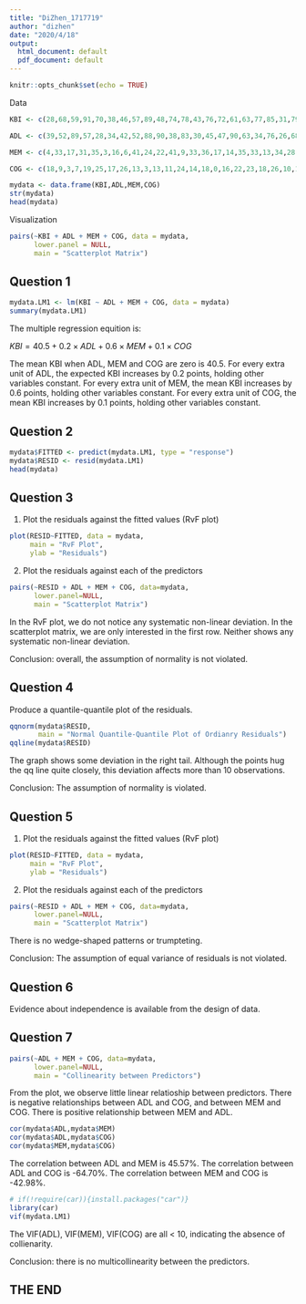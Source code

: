 ```yaml
---
title: "DiZhen_1717719"
author: "dizhen"
date: "2020/4/18"
output:
  html_document: default
  pdf_document: default
---
```


```r
knitr::opts_chunk$set(echo = TRUE)
```

Data

```r
KBI <- c(28,68,59,91,70,38,46,57,89,48,74,78,43,76,72,61,63,77,85,31,79,92,76,91,78,103,99,73,88,64,52,71,41,85,52,68,57,84,91,83,73,57,69,81,71,91,48,94,57,49,88,54,73,87,47,60,65,57,85,28,40,87,80,49,57,32,52,42,49,63,89,67,43,47,70,99,53,78,112,52,68,63,49,42,56,46,72,95,57,88,81,104,88,115,66,92,97,69,112,88)

ADL <- c(39,52,89,57,28,34,42,52,88,90,38,83,30,45,47,90,63,34,76,26,68,85,22,82,80,80,81,30,27,72,46,63,45,77,42,60,33,49,89,72,45,73,58,33,34,90,48,47,32,63,76,79,48,90,55,83,50,44,79,24,40,35,55,45,46,37,47,28,61,35,68,80,43,53,60,63,28,35,37,82,88,52,30,69,52,59,53,65,90,88,66,60,48,82,88,63,79,71,66,81)

MEM <- c(4,33,17,31,35,3,16,6,41,24,22,41,9,33,36,17,14,35,33,13,34,28,12,57,51,20,20,7,27,9,15,52,26,57,10,34,14,30,64,31,24,13,16,17,13,42,7,17,13,32,50,44,57,33,11,24,21,31,30,5,20,15,9,28,19,4,29,23,8,31,65,29,8,14,30,22,9,18,33,25,16,15,16,49,17,38,22,56,12,42,12,21,14,41,24,49,34,38,48,66)

COG <- c(18,9,3,7,19,25,17,26,13,3,13,11,24,14,18,0,16,22,23,18,26,10,16,3,3,18,1,17,27,0,22,13,18,0,19,11,14,15,0,3,19,3,15,21,18,6,23,18,15,15,5,11,9,6,20,11,25,18,20,22,17,27,21,17,17,21,3,21,7,26,6,10,13,18,16,18,27,14,17,13,0,0,18,12,20,17,21,2,0,6,23,7,13,13,14,5,3,17,13,1)

mydata <- data.frame(KBI,ADL,MEM,COG)
str(mydata)
head(mydata)
```


Visualization

```r
pairs(~KBI + ADL + MEM + COG, data = mydata,
      lower.panel = NULL,
      main = "Scatterplot Matrix")
```

## Question 1

```r
mydata.LM1 <- lm(KBI ~ ADL + MEM + COG, data = mydata)
summary(mydata.LM1)
```


The multiple regression equition is:

$KBI = 40.5 + 0.2 \times ADL + 0.6 \times MEM + 0.1 \times COG$

The mean KBI when ADL, MEM and COG are zero is 40.5. For every extra unit of ADL, the expected KBI increases by 0.2 points, holding other variables constant. For every extra unit of MEM, the mean KBI increases by 0.6 points, holding other variables constant. For every extra unit of COG, the mean KBI increases by 0.1 points, holding other variables constant.

## Question 2

```r
mydata$FITTED <- predict(mydata.LM1, type = "response")
mydata$RESID <- resid(mydata.LM1)
head(mydata)
```

## Question 3

1. Plot the residuals against the fitted values (RvF plot)

```r
plot(RESID~FITTED, data = mydata,
     main = "RvF Plot",
     ylab = "Residuals")
```

2. Plot the residuals against each of the predictors


```r
pairs(~RESID + ADL + MEM + COG, data=mydata,
      lower.panel=NULL,
      main = "Scatterplot Matrix")
```


In the RvF plot, we do not notice any systematic non-linear deviation.
In the scatterplot matrix, we are only interested in the first row. Neither shows any systematic non-linear deviation.

Conclusion: overall, the assumption of normality is not violated.

## Question 4

Produce a quantile-quantile plot of the residuals.

```r
qqnorm(mydata$RESID,
       main = "Normal Quantile-Quantile Plot of Ordianry Residuals")
qqline(mydata$RESID)
```


The graph shows some deviation in the right tail. Although the points hug the qq line quite closely, this deviation affects more than 10 observations. 

Conclusion: The assumption of normality is violated.

## Question 5

1. Plot the residuals against the fitted values (RvF plot)

```r
plot(RESID~FITTED, data = mydata,
     main = "RvF Plot",
     ylab = "Residuals")
```

2. Plot the residuals against each of the predictors

```r
pairs(~RESID + ADL + MEM + COG, data=mydata,
      lower.panel=NULL,
      main = "Scatterplot Matrix")
```

There is no wedge-shaped patterns or trumpteting.

Conclusion: The assumption of equal variance of residuals is not violated.

## Question 6

Evidence about independence is available from the design of data.

## Question 7
```r
pairs(~ADL + MEM + COG, data=mydata,
      lower.panel=NULL,
      main = "Collinearity between Predictors")
```

From the plot, we observe little linear relatioship between predictors. There is negative relationships between ADL and COG, and between MEM and COG. There is positive relationship between MEM and ADL.

```r
cor(mydata$ADL,mydata$MEM)
cor(mydata$ADL,mydata$COG)
cor(mydata$MEM,mydata$COG)
```

The correlation between ADL and MEM is 45.57%. The correlation between ADL and COG is -64.70%. The correlation between MEM and COG is -42.98%.

```r
# if(!require(car)){install.packages("car")}
library(car)
vif(mydata.LM1)
```
The VIF(ADL), VIF(MEM), VIF(COG) are all < 10, indicating the absence of collienarity.

Conclusion: there is no multicollinearity between the predictors.

## THE END